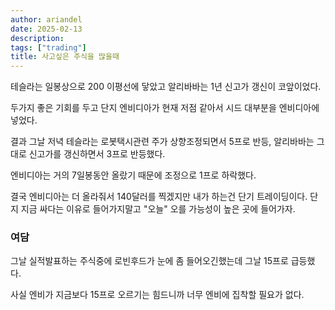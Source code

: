 ```yaml
---
author: ariandel
date: 2025-02-13
description: 
tags: ["trading"]
title: 사고싶은 주식을 많을때
---
```


테슬라는 일봉상으로 200 이평선에 닿았고 알리바바는 1년 신고가 갱신이 코앞이었다.

두가지 좋은 기회를 두고 단지 엔비디아가 현재 저점 같아서 시드 대부분을 엔비디아에 넣었다.

결과 그날 저녁 테슬라는 로봇택시관련 주가 상향조정되면서 5프로 반등,
알리바바는 그대로 신고가를 갱신하면서 3프로 반등했다.

엔비디아는 거의 7일봉동안 올랐기 때문에 조정으로 1프로 하락했다.

결국 엔비디아는 더 올라줘서 140달러를 찍겠지만 내가 하는건 단기 트레이딩이다.
단지 지금 싸다는 이유로 들어가지말고 "오늘" 오를 가능성이 높은 곳에 들어가자.

### 여담
그날 실적발표하는 주식중에 로빈후드가 눈에 좀 들어오긴했는데 그날 15프로 급등했다.

사실 엔비가 지금보다 15프로 오르기는 힘드니까 너무 엔비에 집착할 필요가 없다.